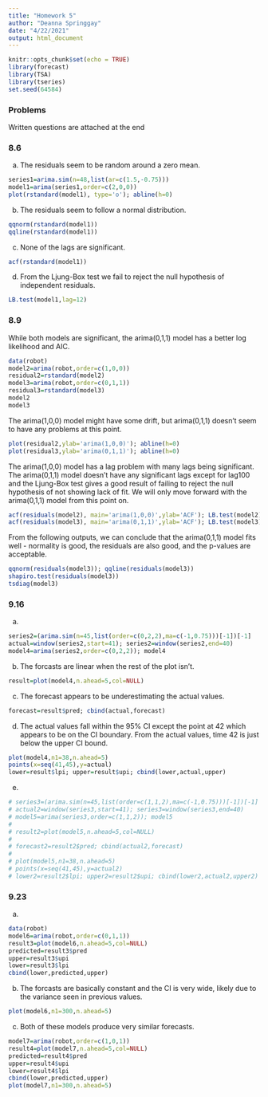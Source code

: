 ```yaml
---
title: "Homework 5"
author: "Deanna Springgay"
date: "4/22/2021"
output: html_document
---
```


```r
knitr::opts_chunk$set(echo = TRUE)
library(forecast)
library(TSA)
library(tseries)
set.seed(64584)
```

### Problems

Written questions are attached at the end

### 8.6

a) The residuals seem to be random around a zero mean.
```r
series1=arima.sim(n=48,list(ar=c(1.5,-0.75)))
model1=arima(series1,order=c(2,0,0))
plot(rstandard(model1), type='o'); abline(h=0)
```

b) The residuals seem to follow a normal distribution.
```r
qqnorm(rstandard(model1))
qqline(rstandard(model1))
```

c) None of the lags are significant.
```r
acf(rstandard(model1))
```

d) From the Ljung-Box test we fail to reject the null hypothesis of independent residuals.
```r
LB.test(model1,lag=12)
```
 
### 8.9

While both models are significant, the arima(0,1,1) model has a better log likelihood and AIC.
```r
data(robot)
model2=arima(robot,order=c(1,0,0))
residual2=rstandard(model2)
model3=arima(robot,order=c(0,1,1))
residual3=rstandard(model3)
model2
model3
```

The arima(1,0,0) model might have some drift, but arima(0,1,1) doesn't seem to have any problems at this point.
```r
plot(residual2,ylab='arima(1,0,0)'); abline(h=0)
plot(residual3,ylab='arima(0,1,1)'); abline(h=0)
```

The arima(1,0,0) model has a lag problem with many lags being significant. The arima(0,1,1) model doesn't have any significant lags except for lag100 and the Ljung-Box test gives a good result of failing to reject the null hypothesis of not showing lack of fit. We will only move forward with the arima(0,1,1) model from this point on.
```r
acf(residuals(model2), main='arima(1,0,0)',ylab='ACF'); LB.test(model2)
acf(residuals(model3), main='arima(0,1,1)',ylab='ACF'); LB.test(model3)
```

From the following outputs, we can conclude that the arima(0,1,1) model fits well - normality is good, the residuals are also good, and the p-values are acceptable.
```r
qqnorm(residuals(model3)); qqline(residuals(model3))
shapiro.test(residuals(model3))
tsdiag(model3)
```

### 9.16

a)
```r
series2=(arima.sim(n=45,list(order=c(0,2,2),ma=c(-1,0.75)))[-1])[-1]
actual=window(series2,start=41); series2=window(series2,end=40)
model4=arima(series2,order=c(0,2,2)); model4
```

b) The forcasts are linear when the rest of the plot isn't.
```r
result=plot(model4,n.ahead=5,col=NULL)
```

c) The forecast appears to be underestimating the actual values.
```r
forecast=result$pred; cbind(actual,forecast)
```

d) The actual values fall within the 95% CI except the point at 42 which appears to be on the CI boundary. From the actual values, time 42 is just below the upper CI bound.
```r
plot(model4,n1=38,n.ahead=5)
points(x=seq(41,45),y=actual)
lower=result$lpi; upper=result$upi; cbind(lower,actual,upper)
```

e)
```r
# series3=(arima.sim(n=45,list(order=c(1,1,2),ma=c(-1,0.75)))[-1])[-1]
# actual2=window(series3,start=41); series3=window(series3,end=40)
# model5=arima(series3,order=c(1,1,2)); model5
# 
# result2=plot(model5,n.ahead=5,col=NULL)
# 
# forecast2=result2$pred; cbind(actual2,forecast)
# 
# plot(model5,n1=38,n.ahead=5)
# points(x=seq(41,45),y=actual2)
# lower2=result2$lpi; upper2=result2$upi; cbind(lower2,actual2,upper2)
```

### 9.23

a)
```r
data(robot)
model6=arima(robot,order=c(0,1,1))
result3=plot(model6,n.ahead=5,col=NULL)
predicted=result3$pred
upper=result3$upi
lower=result3$lpi
cbind(lower,predicted,upper)
```

b) The forcasts are basically constant and the CI is very wide, likely due to the variance seen in previous values.
```r
plot(model6,n1=300,n.ahead=5)
```

c) Both of these models produce very similar forecasts.
```r
model7=arima(robot,order=c(1,0,1))
result4=plot(model7,n.ahead=5,col=NULL)
predicted=result4$pred
upper=result4$upi
lower=result4$lpi
cbind(lower,predicted,upper)
plot(model7,n1=300,n.ahead=5)
```